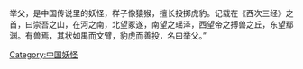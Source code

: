 {{unreferenced|time=2016-01-29T04:52:11+00:00}}
举父，是中国传说里的妖怪，样子像猿猴，擅长投掷虎豹。记载在《西次三经》之首，曰崇吾之山，在河之南，北望冢遂，南望之瑶泽，西望帝之搏兽之丘，东望鄢渊。有兽焉，其状如禺而文臂，豹虎而善投，名曰举父。”
[[Category:中国妖怪|Category:中国妖怪]]